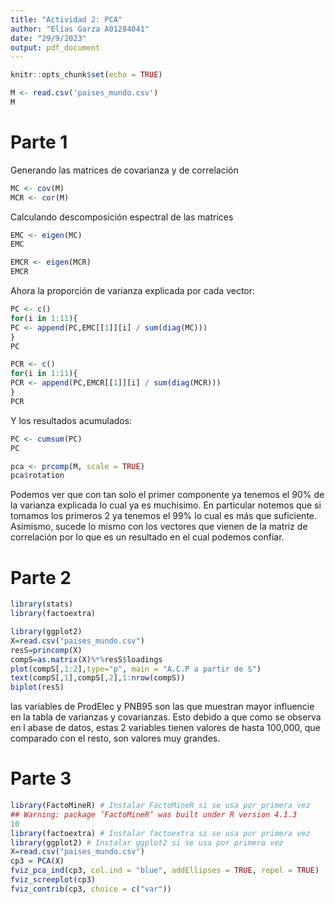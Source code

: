 ```yaml
---
title: "Actividad 2: PCA"
author: "Elías Garza A01284041"
date: "29/9/2023"
output: pdf_document
---
```


```r
knitr::opts_chunk$set(echo = TRUE)
```


```r
M <- read.csv('paises_mundo.csv')
M
```

# Parte 1

Generando las matrices de covarianza y de correlación
```r
MC <- cov(M)
MCR <- cor(M)
```

Calculando descomposición espectral de las matrices
```r
EMC <- eigen(MC)
EMC

```
```r
EMCR <- eigen(MCR)
EMCR

```

Ahora la proporción de varianza explicada por cada vector:

```r
PC <- c()
for(i in 1:11){
PC <- append(PC,EMC[[1]][i] / sum(diag(MC)))
}
PC
```
```r
PCR <- c()
for(i in 1:11){
PCR <- append(PC,EMCR[[1]][i] / sum(diag(MCR)))
}
PCR
```
Y los resultados acumulados:
```r
PC <- cumsum(PC)
PC
```

```r
pca <- prcomp(M, scale = TRUE)
pca$rotation
```

Podemos ver que con tan solo el primer componente ya tenemos el 90\% de la varianza explicada lo cual ya es muchisimo. En particular notemos que si tomamos los primeros 2 ya tenemos el 99\% lo cual es más que suficiente. Asimismo, sucede lo mismo con los vectores que vienen de la matriz de correlación por lo que es un resultado en el cual podemos confiar. 

# Parte 2

```r
library(stats)
library(factoextra)

library(ggplot2)
X=read.csv("paises_mundo.csv")
resS=princomp(X)
compS=as.matrix(X)%*%resS$loadings
plot(compS[,1:2],type="p", main = "A.C.P a partir de S")
text(compS[,1],compS[,2],1:nrow(compS))
biplot(resS)

```

las variables de ProdElec y PNB95 son las que muestran mayor influencie en la
tabla de varianzas y covarianzas. Esto debido a que como se observa en l abase de datos, estas 2 variables
tienen valores de hasta 100,000, que comparado con el resto, son valores muy grandes.

# Parte 3
```r
library(FactoMineR) # Instalar FactoMineR si se usa por primera vez
## Warning: package ’FactoMineR’ was built under R version 4.1.3
10
library(factoextra) # Instalar factoextra si se usa por primera vez
library(ggplot2) # Instalar ggplot2 si se usa por primera vez
X=read.csv("paises_mundo.csv")
cp3 = PCA(X)
fviz_pca_ind(cp3, col.ind = "blue", addEllipses = TRUE, repel = TRUE)
fviz_screeplot(cp3)
fviz_contrib(cp3, choice = c("var"))
```


\begin{enumerate}

\item En el primer gráfico, podemos observar el resultado de proyectar los puntos reales sobre el plano definido por los dos componentes principales más relevantes. Se nota una agrupación alrededor de las coordenadas (-1, 1).

\item  Al haber seleccionado dos componentes principales, la siguiente gráfica representa los coeficientes de cada variable en estas dos combinaciones lineales. A partir de esto, podemos inferir que cuanto mayor sea la magnitud de estos vectores, mayor será la importancia de esa variable en el comportamiento general del fenómeno.

\item  La siguiente gráfica es bastante similar a la primera, pero la escala está ajustada de acuerdo con el valor correspondiente del eigenvalor en cada eje.

\item La cuarta gráfica es conocida como la "gráfica de codo", donde se muestra el avance acumulativo de cada componente. A partir de aquí, podemos comprender por qué es razonable elegir dos vectores como componentes principales.

\item Finalmente, se presenta cómo cada variable afecta al primer componente principal.
\end{enumerate}



